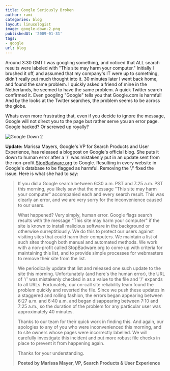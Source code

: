```yaml
---
title: Google Seriously Broken
author: rami
categories: blog
layout: linuxologist
image: google-down-2.png
publishedAt: '2009-01-31'
tags:
- google
url: blog
---
```


Around 3:30 GMT I was googling something, and noticed that ALL search results were labeled with "This site may harm your computer." Initially I brushed it off, and assumed that my company's IT were up to something, didn't really put much thought into it. 30 minutes later I went back home, and found the same problem. I quickly asked a friend of mine in the Netherlands, he seemed to have the same problem. A quick Twitter search confirmed it. Even googling "Google" tells you that Google.com is harmful! And by the looks at the Twitter searches, the problem seems to be across the globe.

Whats even more frustrating that, even if you decide to ignore the message, Google will not direct you to the page but rather serve you an error page. Google hacked? Or screwed up royally?


![Google Down 2](/assets/images/content/blog/google-down-2.png)


**Update:** Marissa Mayers, Google's VP for Search Products and User Experience, has released a blogpost on Google's official blog.  She puts it down to human error after a '/' was mistakenly put in an update sent from the non-profit [StopBadware.org](http://stopbadware.org/) to Google. Resulting in every website in Google's database to be flagged as harmful. Removing the '/' fixed the issue. Here is what she had to say:


> If you did a Google search between 6:30 a.m. PST and 7:25 a.m. PST this morning, you likely saw that the message "This site may harm your computer" accompanied each and every search result. This was clearly an error, and we are very sorry for the inconvenience caused to our users.
> 
> What happened? Very simply, human error. Google flags search results with the message "This site may harm your computer" if the site is known to install malicious software in the background or otherwise surreptitiously. We do this to protect our users against visiting sites that could harm their computers. We maintain a list of such sites through both manual and automated methods. We work with a non-profit called StopBadware.org to come up with criteria for maintaining this list, and to provide simple processes for webmasters to remove their site from the list.
> 
> We periodically update that list and released one such update to the site this morning. Unfortunately (and here's the human error), the URL of '/' was mistakenly checked in as a value to the file and '/' expands to all URLs. Fortunately, our on-call site reliability team found the problem quickly and reverted the file. Since we push these updates in a staggered and rolling fashion, the errors began appearing between 6:27 a.m. and 6:40 a.m. and began disappearing between 7:10 and 7:25 a.m., so the duration of the problem for any particular user was approximately 40 minutes.
> 
> Thanks to our team for their quick work in finding this. And again, our apologies to any of you who were inconvenienced this morning, and to site owners whose pages were incorrectly labelled. We will carefully investigate this incident and put more robust file checks in place to prevent it from happening again.
> 
> Thanks for your understanding.
> 
> **Posted by Marissa Mayer, VP, Search Products & User Experience**
